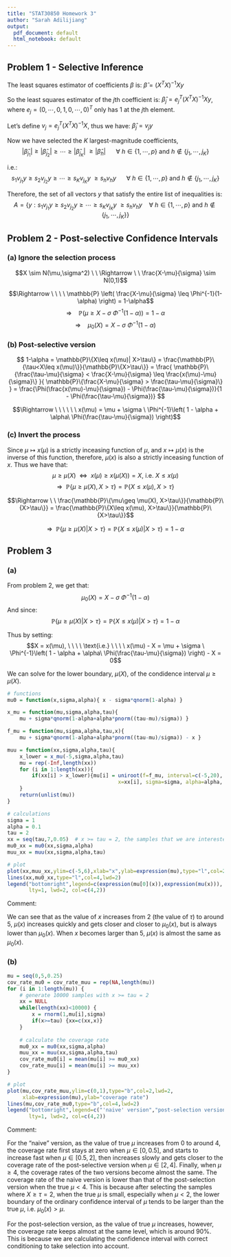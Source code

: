 ```yaml
---
title: "STAT30850 Homework 3"
author: "Sarah Adilijiang"
output:
  pdf_document: default
  html_notebook: default
---
```


## Problem 1 - Selective Inference

The least squares estimator of coefficients $\beta$ is: $\hat{\beta} = (X^TX)^{-1}Xy$

So the least squares estimator of the $j$th coefficient is: $\hat{\beta}_j = e_j^T(X^TX)^{-1}Xy$, where $e_j = (0,\cdots,0,1,0,\cdots,0)^T$ only has 1 at the $j$th element.

Let's define $v_j = e_j^T(X^TX)^{-1}X$, thus we have: $\hat{\beta}_j = v_jy$

Now we have selected the $K$ largest-magnitude coefficients,
$$|\hat{\beta}_{j_1}| \geq |\hat{\beta}_{j_2}| \geq \cdots \geq |\hat{\beta}_{j_K}|  \ \geq |\hat{\beta}_{h}| \ \ \ \ \ \ \forall \ h \in \{1,\cdots,p\} \ \text{and} \ h \notin \{j_1,\cdots,j_K\}$$

i.e.:
$$s_1v_{j_1}y \geq s_2v_{j_2}y \geq \cdots \geq s_Kv_{j_K}y \ \geq s_hv_{h}y \ \ \ \ \ \ \forall \ h \in \{1,\cdots,p\} \ \text{and} \ h \notin \{j_1,\cdots,j_K\}$$

Therefore, the set of all vectors $y$ that satisfy the entire list of inequalities is:
$$A = \left\{ y: s_1v_{j_1}y \geq s_2v_{j_2}y \geq \cdots \geq s_Kv_{j_K}y \ \geq s_hv_{h}y \ \ \ \ \forall \ h \in \{1,\cdots,p\} \ \text{and} \ h \notin \{j_1,\cdots,j_K\} \right\} $$






## Problem 2 - Post-selective Confidence Intervals

### (a) Ignore the selection process

$$X \sim N(\mu,\sigma^2) \ \ \Rightarrow \ \ \frac{X-\mu}{\sigma} \sim N(0,1)$$

$$\Rightarrow \ \ \ \ \mathbb{P} \left( \frac{X-\mu}{\sigma} \leq \Phi^{-1}(1-\alpha) \right) = 1-\alpha$$
$$\Rightarrow \ \ \ \ \mathbb{P} \left( \mu \geq X - \sigma\ \Phi^{-1}(1-\alpha) \right) = 1-\alpha$$
$$\Rightarrow \ \ \ \ \mu_0(X) = X - \sigma\ \Phi^{-1}(1-\alpha)$$



### (b) Post-selective version

$$
1-\alpha = \mathbb{P}\{X\leq x(\mu)| X>\tau\} = \frac{\mathbb{P}\{\tau<X\leq x(\mu)\}}{\mathbb{P}\{X>\tau\}} = \frac{ \mathbb{P}\{\frac{\tau-\mu}{\sigma} < \frac{X-\mu}{\sigma} \leq \frac{x(\mu)-\mu}{\sigma}\} }{ \mathbb{P}\{\frac{X-\mu}{\sigma} > \frac{\tau-\mu}{\sigma}\} } = \frac{\Phi(\frac{x(\mu)-\mu}{\sigma}) - \Phi(\frac{\tau-\mu}{\sigma})}{1 - \Phi(\frac{\tau-\mu}{\sigma})}
$$

$$\Rightarrow \ \ \ \ \ \ x(\mu) = \mu + \sigma \ \Phi^{-1}\left( 1 - \alpha + \alpha\ \Phi(\frac{\tau-\mu}{\sigma})  \right)$$



### (c) Invert the process

Since $\mu \mapsto x(\mu)$ is a strictly inceasing function of $\mu$, and $x \mapsto \mu(x)$ is the inverse of this function, therefore, $\mu(x)$ is also a strictly inceasing function of $x$. Thus we have that:
$$\mu\geq \mu(X) \ \ \Longleftrightarrow \ \ x(\mu) \geq x(\mu(X)) = X \text{,   i.e. } X\leq x(\mu)$$
$$\Rightarrow \ \ \mathbb{P}\{\mu\geq \mu(X), X>\tau\} = \mathbb{P}\{X\leq x(\mu), X>\tau\}$$

$$\Rightarrow \ \ \frac{\mathbb{P}\{\mu\geq \mu(X), X>\tau\}}{\mathbb{P}\{X>\tau\}} = \frac{\mathbb{P}\{X\leq x(\mu), X>\tau\}}{\mathbb{P}\{X>\tau\}}$$

$$\Rightarrow \ \ \mathbb{P}\{\mu\geq \mu(X)|X>\tau\} = \mathbb{P}\{X\leq x(\mu)|X>\tau\} = 1-\alpha$$






## Problem 3

### (a)

From problem 2, we get that:
$$\mu_0(X) = X - \sigma\ \Phi^{-1}(1-\alpha)$$
And since:
$$\mathbb{P}\{\mu\geq \mu(X)|X>\tau\} = \mathbb{P}\{X\leq x(\mu)|X>\tau\} = 1-\alpha$$

Thus by setting:
$$X = x(\mu), \ \ \ \ \text{i.e.} \ \ \ \ x(\mu) - X = \mu + \sigma \ \Phi^{-1}\left( 1 - \alpha + \alpha\ \Phi(\frac{\tau-\mu}{\sigma}) \right) - X = 0$$

We can solve for the lower boundary, $\mu(X)$, of the condidence interval $\mu\geq \mu(X)$.

```r
# functions
mu0 = function(x,sigma,alpha){ x - sigma*qnorm(1-alpha) }

x_mu = function(mu,sigma,alpha,tau){
    mu + sigma*qnorm(1-alpha+alpha*pnorm((tau-mu)/sigma)) }

f_mu = function(mu,sigma,alpha,tau,x){
    mu + sigma*qnorm(1-alpha+alpha*pnorm((tau-mu)/sigma)) - x }

muu = function(xx,sigma,alpha,tau){
    x_lower = x_mu(-5,sigma,alpha,tau)
    mu = rep(-Inf,length(xx))
    for (i in 1:length(xx)){
        if(xx[i] > x_lower){mu[i] = uniroot(f=f_mu, interval=c(-5,20), 
                                    x=xx[i], sigma=sigma, alpha=alpha, tau=tau)}
    }
    return(unlist(mu))
}

# calculations
sigma = 1
alpha = 0.1
tau = 2
xx = seq(tau,7,0.05)  # x >= tau = 2, the samples that we are interested in
mu0_xx = mu0(xx,sigma,alpha)
muu_xx = muu(xx,sigma,alpha,tau)
```

```r
# plot
plot(xx,muu_xx,ylim=c(-5,6),xlab="x",ylab=expression(mu),type="l",col=2,lwd=2)
lines(xx,mu0_xx,type="l",col=4,lwd=2)
legend("bottomright",legend=c(expression(mu[0](x)),expression(mu(x))), 
       lty=1, lwd=2, col=c(4,2))
```


Comment:

We can see that as the value of $x$ increases from 2 (the value of $\tau$) to around 5, $\mu(x)$ increases quickly and gets closer and closer to $\mu_0(x)$, but is always lower than $\mu_0(x)$. When $x$ becomes larger than 5, $\mu(x)$ is almost the same as $\mu_0(x)$.




### (b)

```r
mu = seq(0,5,0.25)
cov_rate_mu0 = cov_rate_muu = rep(NA,length(mu))
for (i in 1:length(mu)) {
    # generate 10000 samples with x >= tau = 2
    xx = NULL
    while(length(xx)<10000) {
        x = rnorm(1,mu[i],sigma)
        if(x>=tau) {xx=c(xx,x)}
    }
    
    # calculate the coverage rate
    mu0_xx = mu0(xx,sigma,alpha)
    muu_xx = muu(xx,sigma,alpha,tau)
    cov_rate_mu0[i] = mean(mu[i] >= mu0_xx)
    cov_rate_muu[i] = mean(mu[i] >= muu_xx)
}
```

```r
# plot
plot(mu,cov_rate_muu,ylim=c(0,1),type="b",col=2,lwd=2,
     xlab=expression(mu),ylab="coverage rate")
lines(mu,cov_rate_mu0,type="b",col=4,lwd=2)
legend("bottomright",legend=c("'naive' version","post-selection version"), 
       lty=1, lwd=2, col=c(4,2))
```

Comment:

For the "naive" version, as the value of true $\mu$ increases from 0 to around 4, the coverage rate first stays at zero when $\mu \in [0,0.5]$, and starts to increase fast when $\mu \in [0.5,2]$, then increases slowly and gets closer to the coverage rate of the post-selective version when $\mu \in [2,4]$. Finally, when $\mu\geq4$, the coverage rates of the two versions become almost the same. The coverage rate of the naive version is lower than that of the post-selection version when the true $\mu<4$. This is because after selecting the samples where $X\geq\tau=2$, when the true $\mu$ is small, especially when $\mu<2$, the lower boundary of the ordinary confidence interval of $\mu$ tends to be larger than the true $\mu$, i.e. $\mu_0(x) > \mu$.

For the post-selection version, as the value of true $\mu$ increases, however, the coverage rate keeps almost at the same level, which is around 90%. This is because we are calculating the confidence interval with correct conditioning to take selection into account.





















